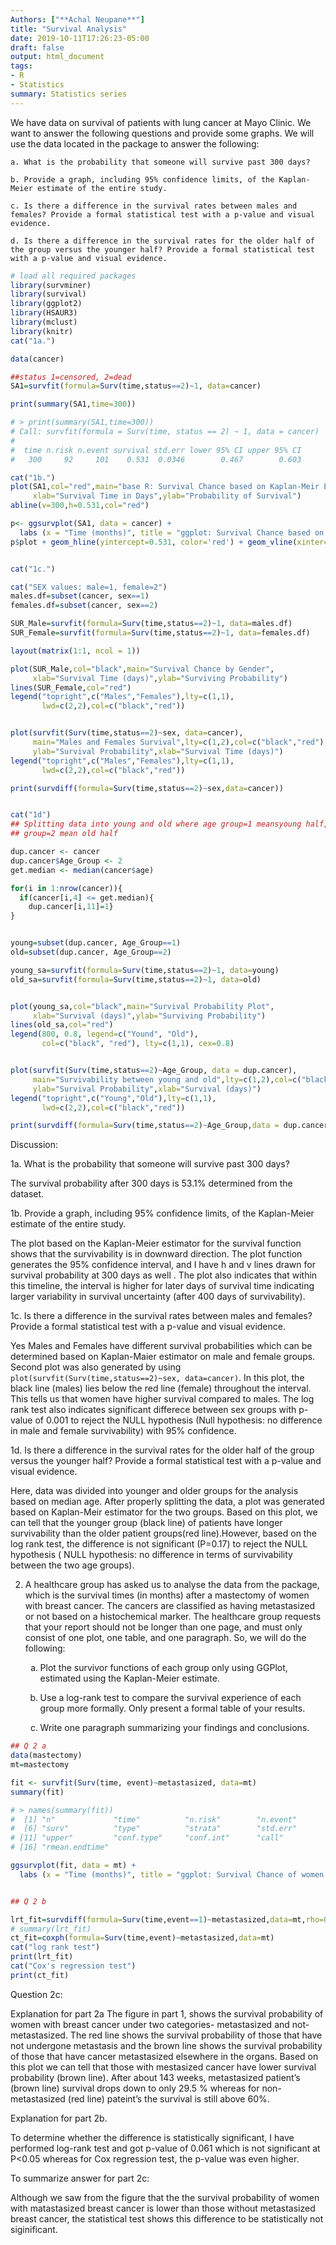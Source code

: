 ```yaml
---
Authors: ["**Achal Neupane**"]
title: "Survival Analysis"
date: 2019-10-11T17:26:23-05:00
draft: false
output: html_document
tags:
- R
- Statistics
summary: Statistics series
---
```



We have data on survival of patients with lung cancer at Mayo Clinic. We want to answer the following questions and provide some graphs. We will use the \textbf{cancer} data located in the \textbf{survival} package to answer the following:


    a. What is the probability that someone will survive past 300 days?
    
    b. Provide a graph, including 95% confidence limits, of the Kaplan-Meier estimate of the entire study.
    
    c. Is there a difference in the survival rates between males and females? Provide a formal statistical test with a p-value and visual evidence.
    
    d. Is there a difference in the survival rates for the older half of the group versus the younger half? Provide a formal statistical test with a p-value and visual evidence.
    

```r
# load all required packages
library(survminer)
library(survival)
library(ggplot2)        
library(HSAUR3)
library(mclust)
library(knitr)
cat("1a.") 

data(cancer)

##status 1=censored, 2=dead
SA1=survfit(formula=Surv(time,status==2)~1, data=cancer)

print(summary(SA1,time=300))

# > print(summary(SA1,time=300))
# Call: survfit(formula = Surv(time, status == 2) ~ 1, data = cancer)
# 
#  time n.risk n.event survival std.err lower 95% CI upper 95% CI
#   300     92     101    0.531  0.0346        0.467        0.603

cat("1b.")
plot(SA1,col="red",main="base R: Survival Chance based on Kaplan-Meir Estimate",
     xlab="Survival Time in Days",ylab="Probability of Survival")
abline(v=300,h=0.531,col="red")

p<- ggsurvplot(SA1, data = cancer) +
  labs (x = "Time (months)", title = "ggplot: Survival Chance based on Kaplan-Meir Estimate") 
p$plot + geom_hline(yintercept=0.531, color='red') + geom_vline(xintercept = 300, color='red')


cat("1c.")

cat("SEX values: male=1, female=2")
males.df=subset(cancer, sex==1)
females.df=subset(cancer, sex==2)

SUR_Male=survfit(formula=Surv(time,status==2)~1, data=males.df)
SUR_Female=survfit(formula=Surv(time,status==2)~1, data=females.df)

layout(matrix(1:1, ncol = 1))

plot(SUR_Male,col="black",main="Survival Chance by Gender",
     xlab="Survival Time (days)",ylab="Surviving Probability")
lines(SUR_Female,col="red")
legend("topright",c("Males","Females"),lty=c(1,1),
       lwd=c(2,2),col=c("black","red"))


plot(survfit(Surv(time,status==2)~sex, data=cancer),
     main="Males and Females Survival",lty=c(1,2),col=c("black","red"),
     ylab="Survival Probability",xlab="Survival Time (days)")
legend("topright",c("Males","Females"),lty=c(1,1),
       lwd=c(2,2),col=c("black","red"))

print(survdiff(formula=Surv(time,status==2)~sex,data=cancer))


cat("1d")
## Splitting data into young and old where age group=1 meansyoung half, age
## group=2 mean old half

dup.cancer <- cancer
dup.cancer$Age_Group <- 2
get.median <- median(cancer$age)

for(i in 1:nrow(cancer)){
  if(cancer[i,4] <= get.median){
    dup.cancer[i,11]=1}
}


young=subset(dup.cancer, Age_Group==1)
old=subset(dup.cancer, Age_Group==2)

young_sa=survfit(formula=Surv(time,status==2)~1, data=young)
old_sa=survfit(formula=Surv(time,status==2)~1, data=old)


plot(young_sa,col="black",main="Survival Probability Plot",
     xlab="Survival (days)",ylab="Surviving Probability")
lines(old_sa,col="red")
legend(800, 0.8, legend=c("Yound", "Old"),
       col=c("black", "red"), lty=c(1,1), cex=0.8)


plot(survfit(Surv(time,status==2)~Age_Group, data = dup.cancer),
     main="Survivability between young and old",lty=c(1,2),col=c("black","red"),
     ylab="Survival Probability",xlab="Survival (days)")
legend("topright",c("Young","Old"),lty=c(1,1),
       lwd=c(2,2),col=c("black","red"))

print(survdiff(formula=Surv(time,status==2)~Age_Group,data = dup.cancer))

```


Discussion:

1a. What is the probability that someone will survive past 300 days?

The survival probability after 300 days is 53.1% determined from the dataset.

1b. Provide a graph, including 95% confidence limits, of the Kaplan-Meier estimate of the entire study.

The plot based on the Kaplan-Meier estimator for the survival function shows that the survivability is in downward direction. The plot function generates the 95% confidence interval, and I have h and v lines drawn for survival probability at 300 days as well . The plot also indicates that within this timeline, the interval is higher for later days of survival time indicating larger variability in survival uncertainty (after 400 days of survivability).

1c. Is there a difference in the survival rates between males and females? Provide a formal statistical test with a p-value and visual evidence.

Yes Males and Females have different survival probabilities which can be determined based on Kaplan-Maier estimator on male and female groups. Second plot was also generated by using `plot(survfit(Surv(time,status==2)~sex, data=cancer)`. In this plot, the black line (males) lies below the red line (female) throughout the interval. This tells us that women have higher survival compared to males. The log rank test also indicates significant differece between sex groups with p-value of 0.001 to reject the NULL hypothesis (Null hypothesis: no difference in male and female survivability) with 95% confidence.

1d. Is there a difference in the survival rates for the older half of the group versus the younger half? Provide a formal statistical test with a p-value and visual evidence.

Here, data was divided into younger and older groups for the analysis based on median age. After properly splitting the data, a plot was generated based on Kaplan-Meir estimator for the two groups. Based on this plot, we can tell that the younger group (black line) of patients have longer survivability than the older patient groups(red line).However, based on the log rank test, the difference is not significant (P=0.17) to reject the NULL hypothesis ( NULL hypothesis: no difference in terms of survivability between the two age groups). 



2. A healthcare group has asked us to analyse the \textbf{mastectomy} data from the \textbf{HSAUR3} package, which is the survival times (in months) after a mastectomy of women with breast cancer. The cancers are classified as having metastasized or not based on a histochemical marker. The healthcare group requests that your report should not be longer than one page, and must only consist of one plot, one table, and one paragraph. So, we will do the following:

    a. Plot the survivor functions of each group only using GGPlot, estimated using the Kaplan-Meier estimate.

    b. Use a log-rank test to compare the survival experience of each group more formally. Only present a formal table of your results. 

    c. Write one paragraph summarizing your findings and conclusions. 

```r

## Q 2 a
data(mastectomy)
mt=mastectomy

fit <- survfit(Surv(time, event)~metastasized, data=mt)
summary(fit)

# > names(summary(fit))
#  [1] "n"             "time"          "n.risk"        "n.event"       "n.censor"     
#  [6] "surv"          "type"          "strata"        "std.err"       "lower"        
# [11] "upper"         "conf.type"     "conf.int"      "call"          "table"        
# [16] "rmean.endtime"

ggsurvplot(fit, data = mt) +
  labs (x = "Time (months)", title = "ggplot: Survival Chance of women with Breast Cancer")


## Q 2 b

lrt_fit=survdiff(formula=Surv(time,event==1)~metastasized,data=mt,rho=0)
# summary(lrt_fit)
ct_fit=coxph(formula=Surv(time,event)~metastasized,data=mt)
cat("log rank test")
print(lrt_fit)
cat("Cox's regression test")
print(ct_fit)
```

Question 2c: 

Explanation for part 2a
The figure in part 1, shows the survival probability of women with breast cancer under two categories- metastasized and not-metastasized. The red line shows the survival probability of those that have not undergone metastasis and the brown line shows the survival probability of those that have cancer metastasized elsewhere in the organs. Based on this plot we can tell that those with mestasized cancer have lower survival probability (brown line). After about 143 weeks, metastasized patient's (brown line) survival drops down to only 29.5 % whereas for non-metastasized (red line) pateint's the survival is still above 60%. 

Explanation for part 2b.

To determine whether the difference is statistically significant, I have performed log-rank test and got p-value of 0.061 which is not significant at P<0.05 whereas for Cox regression test, the p-value was even higher.

To summarize answer for part 2c:

Although we saw from the figure that the the survival probability of women with matastasized breast cancer is lower than those without metastasized breast cancer, the statistical test shows this difference to be statistically not siginificant. 

